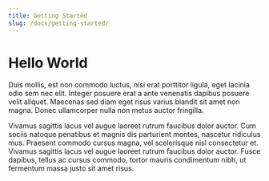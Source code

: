 ```yaml
---
title: Getting Started
slug: /docs/getting-started/
---
```


# Hello World

Duis mollis, est non commodo luctus, nisi erat porttitor ligula, eget lacinia odio sem nec elit. Integer posuere erat a ante venenatis dapibus posuere velit aliquet. Maecenas sed diam eget risus varius blandit sit amet non magna. Donec ullamcorper nulla non metus auctor fringilla.



Vivamus sagittis lacus vel augue laoreet rutrum faucibus dolor auctor. Cum sociis natoque penatibus et magnis dis parturient montes, nascetur ridiculus mus. Praesent commodo cursus magna, vel scelerisque nisl consectetur et. Vivamus sagittis lacus vel augue laoreet rutrum faucibus dolor auctor. Fusce dapibus, tellus ac cursus commodo, tortor mauris condimentum nibh, ut fermentum massa justo sit amet risus.
